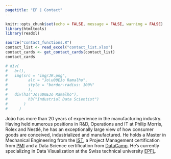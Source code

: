 ```yaml
---
pagetitle: "EF | Contact"
---
```


```r
knitr::opts_chunk$set(echo = FALSE, message = FALSE, warning = FALSE)
library(htmltools)
library(readxl)
```

```r
source("contact_functions.R")
contact_list <- read_excel("contact_list.xlsx")
contact_cards <- get_contact_cards(contact_list)
contact_cards
```



```r
# div(
#   br(),
#   img(src = "img/JR.png",
#         alt = "Jo\u00E3o Ramalho",
#         style = "border-radius: 100%"
#         ),
#   div(h1("Jo\u00E3o Ramalho"),
#         h3("Industrial Data Scientist")
#       )
#     )
```

João has more than 20 years of experience in the manufacturing industry. Having held numerous positions in R&D, Operations and IT at Philip Morris, Rolex and Nestlé, he has an exceptionally large view of how consumer goods are conceived, industrialized and manufactured. He holds a Master in Mechanical Engineering from the [IST](http://ist.pt/), a Project Management certification from [PMI](https://www.pmi.org/) and a Data Science certification from [DataCamp](https://www.datacamp.com/). He's currently specializing in Data Visualization at the Swiss technical university [EPFL](https://www.extensionschool.ch/).



